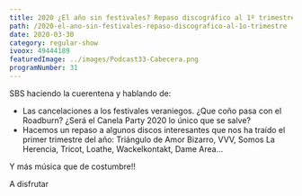 ```yaml
---
title: 2020 ¿El año sin festivales? Repaso discográfico al 1º trimestre
path: /2020-el-ano-sin-festivales-repaso-discografico-al-1o-trimestre
date: 2020-03-30
category: regular-show
ivoox: 49444189
featuredImage: ../images/Podcast33-Cabecera.png
programNumber: 31
---
```


SBS haciendo la cuerentena y hablando de:

*   Las cancelaciones a los festivales veraniegos. ¿Que coño pasa con el Roadburn? ¿Será el Canela Party 2020 lo único que se salve?
*   Hacemos un repaso a algunos discos interesantes que nos ha traído el primer trimestre del año: Triángulo de Amor Bizarro, VVV, Somos La Herencia, Tricot, Loathe, Wackelkontakt, Dame Area…

Y más música que de costumbre!!

A disfrutar
